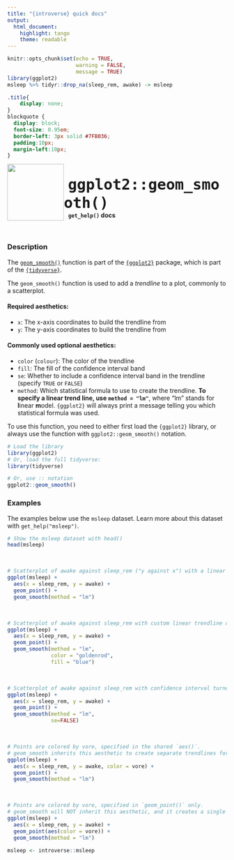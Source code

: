 ```yaml
---
title: "{introverse} quick docs"
output: 
  html_document:
    highlight: tango
    theme: readable
---
```



```r
knitr::opts_chunk$set(echo = TRUE, 
                      warning = FALSE, 
                      message = TRUE)
library(ggplot2)
msleep %>% tidyr::drop_na(sleep_rem, awake) -> msleep
```

```css
.title{
    display: none;
}
blockquote {
  display: block;
  font-size: 0.95em;
  border-left: 3px solid #7FB036;
  padding:10px;
  margin-left:10px;
}
```

<div>
<br>
 <img src = "logo.png" style = "float:left;height:130px;margin-top:-20px;">
 <span style = "font-weight:bold;font-size:40px;"> 
  &nbsp;<code>ggplot2::geom_smooth()</code>
 </span>
 <br>
 <b>&nbsp;&nbsp;&nbsp;<code>get_help()</code> docs</b>
</div>
<br>

### Description

The [`geom_smooth()`](https://ggplot2.tidyverse.org/reference/geom_smooth.html) function is part of the [`{ggplot2}`](https://ggplot2.tidyverse.org/) package, which is part of the [`{tidyverse}`](https://www.tidyverse.org/).

The `geom_smooth()` function is used to add a _trendline_ to a plot, commonly to a scatterplot. 

#### Required aesthetics:

+ `x`: The x-axis coordinates to build the trendline from
+ `y`: The y-axis coordinates to build the trendline from


#### Commonly used optional aesthetics:

+ `color` (`colour`): The color of the trendline
+ `fill`: The fill of the confidence interval band
+ `se`: Whether to include a confidence interval band in the trendline (specify `TRUE` or `FALSE`)
+ `method`: Which statistical formula to use to create the trendline. **To specify a linear trend line, use `method = "lm"`**, where "lm" stands for **l**inear **m**odel. `{ggplot2}` will always print a message telling you which statistical formula was used.


<!-- Add the following if the topic is a function that does NOT come with base R, and uncomment/fill in the subsequent multiline HTML comment: -->
To use this function, you need to either first load the `{ggplot2}` library, or always use the function with `ggplot2::geom_smooth()` notation.

```r
# Load the library
library(ggplot2)
# Or, load the full tidyverse:
library(tidyverse)

# Or, use :: notation
ggplot2::geom_smooth()
```



### Examples

The examples below use the `msleep` dataset. Learn more about this dataset with `get_help("msleep")`.

```r
# Show the msleep dataset with head()
head(msleep)
```

<br>
```r
# Scatterplot of awake against sleep_rem ("y against x") with a linear model trendline
ggplot(msleep) + 
  aes(x = sleep_rem, y = awake) + 
  geom_point() + 
  geom_smooth(method = "lm")
```

<br>

```r
# Scatterplot of awake against sleep_rem with custom linear trendline color and fill
ggplot(msleep) + 
  aes(x = sleep_rem, y = awake) + 
  geom_point() + 
  geom_smooth(method = "lm", 
              color = "goldenrod",
              fill = "blue")
```

<br>

```r
# Scatterplot of awake against sleep_rem with confidence interval turned off
ggplot(msleep) + 
  aes(x = sleep_rem, y = awake) + 
  geom_point() + 
  geom_smooth(method = "lm", 
              se=FALSE)
```

<br>

```r
# Points are colored by vore, specified in the shared `aes()`.
# geom_smooth inherits this aesthetic to create separate trendlines for each vore
ggplot(msleep) + 
  aes(x = sleep_rem, y = awake, color = vore) + 
  geom_point() + 
  geom_smooth(method = "lm")
```

<br>

```r
# Points are colored by vore, specified in `geom_point()` only.
# geom_smooth will NOT inherit this aesthetic, and it creates a single trendline
ggplot(msleep) + 
  aes(x = sleep_rem, y = awake) + 
  geom_point(aes(color = vore)) + 
  geom_smooth(method = "lm")
```


```r
msleep <- introverse::msleep
```